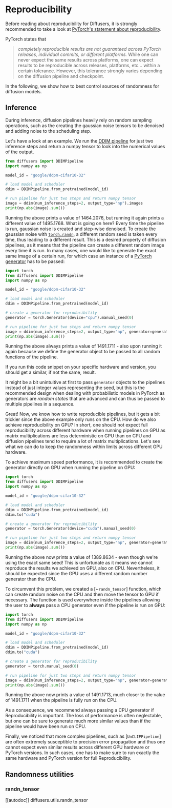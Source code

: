 <!--Copyright 2022 The HuggingFace Team. All rights reserved.

Licensed under the Apache License, Version 2.0 (the "License"); you may not use this file except in compliance with
the License. You may obtain a copy of the License at

http://www.apache.org/licenses/LICENSE-2.0

Unless required by applicable law or agreed to in writing, software distributed under the License is distributed on
an "AS IS" BASIS, WITHOUT WARRANTIES OR CONDITIONS OF ANY KIND, either express or implied. See the License for the
specific language governing permissions and limitations under the License.
-->

# Reproducibility

Before reading about reproducibility for Diffusers, it is strongly recommended to take a look at 
[PyTorch's statement about reproducibility](https://pytorch.org/docs/stable/notes/randomness.html).

PyTorch states that 
> *completely reproducible results are not guaranteed across PyTorch releases, individual commits, or different platforms.*
While one can never expect the same results across platforms, one can expect results to be reproducible 
across releases, platforms, etc... within a certain tolerance. However, this tolerance strongly varies 
depending on the diffusion pipeline and checkpoint.

In the following, we show how to best control sources of randomness for diffusion models.

## Inference

During inference, diffusion pipelines heavily rely on random sampling operations, such as the creating the 
gaussian noise tensors to be denoised and adding noise to the scheduling step.

Let's have a look at an example. We run the [DDIM pipeline](./api/pipelines/ddim.mdx) 
for just two inference steps and return a numpy tensor to look into the numerical values of the output.

```python
from diffusers import DDIMPipeline
import numpy as np

model_id = "google/ddpm-cifar10-32"

# load model and scheduler
ddim = DDIMPipeline.from_pretrained(model_id)

# run pipeline for just two steps and return numpy tensor
image = ddim(num_inference_steps=2, output_type="np").images
print(np.abs(image).sum())
```

Running the above prints a value of 1464.2076, but running it again prints a different 
value of 1495.1768. What is going on here? Every time the pipeline is run, gaussian noise 
is created and step-wise denoised. To create the gaussian noise with [`torch.randn`](https://pytorch.org/docs/stable/generated/torch.randn.html), a different random seed is taken every time, thus leading to a different result.
This is a desired property of diffusion pipelines, as it means that the pipeline can create a different random image every time it is run. In many cases, one would like to generate the exact same image of a certain 
run, for which case an instance of a [PyTorch generator](https://pytorch.org/docs/stable/generated/torch.randn.html) has to be passed:

```python
import torch
from diffusers import DDIMPipeline
import numpy as np

model_id = "google/ddpm-cifar10-32"

# load model and scheduler
ddim = DDIMPipeline.from_pretrained(model_id)

# create a generator for reproducibility
generator = torch.Generator(device="cpu").manual_seed(0)

# run pipeline for just two steps and return numpy tensor
image = ddim(num_inference_steps=2, output_type="np", generator=generator).images
print(np.abs(image).sum())
```

Running the above always prints a value of 1491.1711 - also upon running it again because we 
define the generator object to be passed to all random functions of the pipeline.

If you run this code snippet on your specific hardware and version, you should get a similar, if not the same, result.

<Tip>

It might be a bit unintuitive at first to pass `generator` objects to the pipelines instead of 
just integer values representing the seed, but this is the recommended design when dealing with 
probabilistic models in PyTorch as generators are *random states* that are advanced and can thus be 
passed to multiple pipelines in a sequence.

</Tip>

Great! Now, we know how to write reproducible pipelines, but it gets a bit trickier since the above example only runs on the CPU. How do we also achieve reproducibility on GPU? 
In short, one should not expect full reproducibility across different hardware when running pipelines on GPU 
as matrix multiplications are less deterministic on GPU than on CPU and diffusion pipelines tend to require
a lot of matrix multiplications. Let's see what we can do to keep the randomness within limits across 
different GPU hardware.

To achieve maximum speed performance, it is recommended to create the generator directly on GPU when running 
the pipeline on GPU:

```python
import torch
from diffusers import DDIMPipeline
import numpy as np

model_id = "google/ddpm-cifar10-32"

# load model and scheduler
ddim = DDIMPipeline.from_pretrained(model_id)
ddim.to("cuda")

# create a generator for reproducibility
generator = torch.Generator(device="cuda").manual_seed(0)

# run pipeline for just two steps and return numpy tensor
image = ddim(num_inference_steps=2, output_type="np", generator=generator).images
print(np.abs(image).sum())
```

Running the above now prints a value of 1389.8634 - even though we're using the exact same seed! 
This is unfortunate as it means we cannot reproduce the results we achieved on GPU, also on CPU.
Nevertheless, it should be expected since the GPU uses a different random number generator than the CPU.

To circumvent this problem, we created a [~`randn_tensor`] function, which can create random noise 
on the CPU and then move the tensor to GPU if necessary. The function is used everywhere inside the pipelines allowing the user to **always** pass a CPU generator even if the pipeline is run on GPU:

```python
import torch
from diffusers import DDIMPipeline
import numpy as np

model_id = "google/ddpm-cifar10-32"

# load model and scheduler
ddim = DDIMPipeline.from_pretrained(model_id)
ddim.to("cuda")

# create a generator for reproducibility
generator = torch.manual_seed(0)

# run pipeline for just two steps and return numpy tensor
image = ddim(num_inference_steps=2, output_type="np", generator=generator).images
print(np.abs(image).sum())
```

Running the above now prints a value of 1491.1713, much closer to the value of 1491.1711 when 
the pipeline is fully run on the CPU.

<Tip>

As a consequence, we recommend always passing a CPU generator if Reproducibility is important.
The loss of performance is often neglectable, but one can be sure to generate much more similar 
values than if the pipeline would have been run on CPU.

</Tip>

Finally, we noticed that more complex pipelines, such as [`UnCLIPPipeline`] are often extremely 
susceptible to precision error propagation and thus one cannot expect even similar results across 
different GPU hardware or PyTorch versions. In such cases, one has to make sure to run 
exactly the same hardware and PyTorch version for full Reproducibility.

## Randomness utilities

### randn_tensor
[[autodoc]] diffusers.utils.randn_tensor
